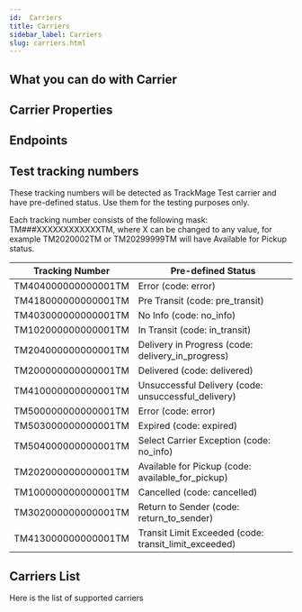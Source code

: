 ```yaml
---
id:  Carriers
title: Carriers
sidebar_label: Carriers
slug: carriers.html
---
```




## What you can do with Carrier

<ResourceMethods resourceName="Carrier" toc={true}/>

## Carrier Properties

<ResourceFields schemaName="Carrier-Get" />

## Endpoints

<ResourceMethods resourceName="Carrier" />

## Test tracking numbers

These tracking numbers will be detected as TrackMage Test carrier and have pre-defined status. Use them for the testing purposes only.

Each tracking number consists of the following mask: TM###XXXXXXXXXXXXTM, where X can be changed to any value, for example TM2020002TM or TM20299999TM will have Available for Pickup status.

<table>
  <thead>
      <tr>
          <th>Tracking Number</th>
          <th>Pre-defined Status</th>
      </tr>
  </thead>
  <tbody>
      <tr><td>TM404000000000001TM</td><td>Error (code: error)</td></tr>
      <tr><td>TM418000000000001TM</td><td>Pre Transit (code: pre_transit)</td></tr>
      <tr><td>TM403000000000001TM</td><td>No Info (code: no_info)</td></tr>
      <tr><td>TM102000000000001TM</td><td>In Transit (code: in_transit)</td></tr>
      <tr><td>TM204000000000001TM</td><td>Delivery in Progress (code: delivery_in_progress)</td></tr>
      <tr><td>TM200000000000001TM</td><td>Delivered (code: delivered)</td></tr>
      <tr><td>TM410000000000001TM</td><td>Unsuccessful Delivery (code: unsuccessful_delivery)</td></tr>
      <tr><td>TM500000000000001TM</td><td>Error (code: error)</td></tr>
      <tr><td>TM503000000000001TM</td><td>Expired (code: expired)</td></tr>
      <tr><td>TM504000000000001TM</td><td>Select Carrier Exception (code: no_info)</td></tr>
      <tr><td>TM202000000000001TM</td><td>Available for Pickup (code: available_for_pickup)</td></tr>
      <tr><td>TM100000000000001TM</td><td>Cancelled (code: cancelled)</td></tr>
      <tr><td>TM302000000000001TM</td><td>Return to Sender (code: return_to_sender)</td></tr>
      <tr><td>TM413000000000001TM</td><td>Transit Limit Exceeded (code: transit_limit_exceeded)</td></tr>
  </tbody>
</table>

## Carriers List

Here is the list of supported carriers

<CarriersList />
